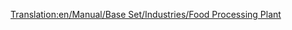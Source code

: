 [[Translation:en/Manual/Base Set/Industries/Food Processing Plant]]
{{en/Manual/Base Set/Industries/Industries|Image=[[File:en/Manual/Base Set/Industries/Foodprocplant.png]]
|name=Food Processing Planr
|climates=Sub Tropical, Sub-Arctic.
|accepts=Livestock, Wheat (Sub-Arctic only). Fruit, Maize (Sub-Tropical Only)
|produces=Food
|notes=Not present in Temperate. Food is required for towns to grow large.
}}